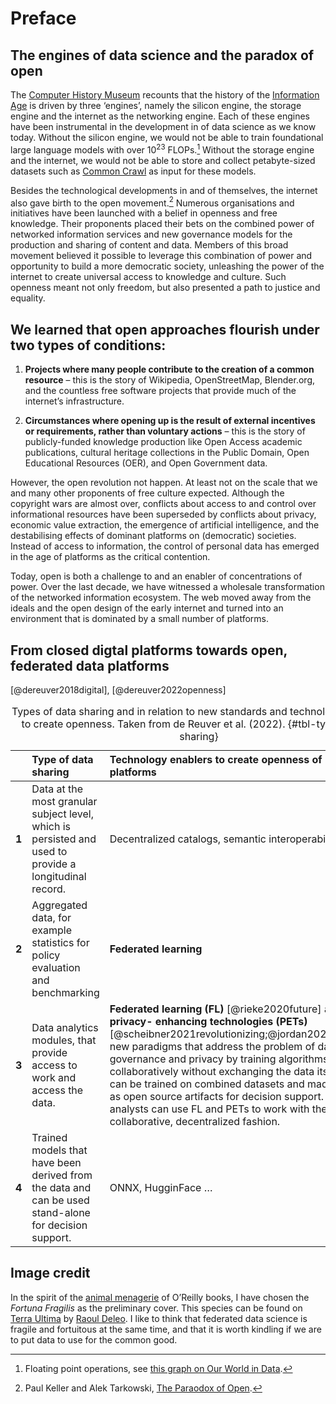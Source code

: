 # Preface {.unnumbered}

## The engines of data science and the paradox of open

The [Computer History Museum](https://computerhistory.org/timelines/) recounts that the history of the [Information Age](https://en.wikipedia.org/wiki/Information_Age) is driven by three 'engines', namely the silicon engine, the storage engine and the internet as the networking engine. Each of these engines have been instrumental in the development in of data science as we know today. Without the silicon engine, we would not be able to train foundational large language models with over 10^23^ FLOPs.[^1] Without the storage engine and the internet, we would not be able to store and collect petabyte-sized datasets such as [Common Crawl](https://commoncrawl.org/) as input for these models.

Besides the technological developments in and of themselves, the internet also gave birth to the open movement.[^2] Numerous organisations and initiatives have been launched with a belief in openness and free knowledge. Their proponents placed their bets on the combined power of networked information services and new governance models for the production and sharing of content and data. Members of this broad movement believed it possible to leverage this combination of power and opportunity to build a more democratic society, unleashing the power of the internet to create universal access to knowledge and culture. Such openness meant not only freedom, but also presented a path to justice and equality.

::: {.callout-note icon=false}

## We learned that open approaches flourish under two types of conditions:

1. __Projects where many people contribute to the creation of a common resource__ – this is the story of Wikipedia, OpenStreetMap, Blender.org, and the countless free software projects that provide much of the internet’s infrastructure.

2. __Circumstances where opening up is the result of external incentives or requirements, rather than voluntary actions__ – this is the story of publicly-funded knowledge production like Open Access academic publications, cultural heritage collections in the Public Domain, Open Educational Resources (OER), and Open Government data.

:::

However, the open revolution not happen. At least not on the scale that we and many other proponents of free culture expected. Although the copyright wars are almost over, conflicts about access to and control over informational resources have been superseded by conflicts about privacy, economic value extraction, the emergence of artificial intelligence, and the destabilising effects of dominant platforms on (democratic) societies. Instead of access to information, the control of personal data has emerged in the age of platforms as the critical contention.

Today, open is both a challenge to and an enabler of concentrations of power. Over the last decade, we have witnessed a wholesale transformation of the networked information ecosystem. The web moved away from the ideals and the open design of the early internet and turned into an environment that is dominated by a small number of platforms.

## From closed digtal platforms towards open, federated data platforms

[@dereuver2018digital], [@dereuver2022openness]

|   | __Type of data sharing__ | __Technology enablers to create openness of health data platforms__ |
|:-:|:-------|:-------------|
| __1__ | Data at the most granular subject level, which is persisted and used to provide a longitudinal record. | Decentralized catalogs, semantic interoperability |
| __2__ | Aggregated data, for example statistics for policy evaluation and benchmarking | __Federated learning__ |
| __3__ | Data analytics modules, that provide access to work and access the data. | __Federated learning (FL)__ [@rieke2020future] and __privacy- enhancing technologies (PETs)__ [@scheibner2021revolutionizing;@jordan2022selecting]: new paradigms that address the problem of data governance and privacy by training algorithms collaboratively without exchanging the data itself. Models can be trained on combined datasets and made available as open source artifacts for decision support. Data analysts can use FL and PETs to work with the data in a collaborative, decentralized fashion. |
| __4__ | Trained models that have been derived from the data and can be used stand-alone for decision support. | ONNX, HugginFace ... |

: Types of data sharing and in relation to new standards and technology enablers to create openness. Taken from de Reuver et al. (2022). {#tbl-types-data-sharing}


## Image credit

In the spirit of the [animal menagerie](https://www-oreilly-com.dianus.libr.tue.nl/animals.csp) of O'Reilly books, I have chosen the _Fortuna Fragilis_ as the preliminary cover. This species can be found on [Terra Ultima](https://terra-ultima.tumblr.com/) by [Raoul Deleo](https://raouldeleo.com/). I like to think that federated data science is fragile and fortuitous at the same time, and that it is worth kindling if we are to put data to use for the common good.

[^1]: Floating point operations, see [this graph on Our World in Data](https://ourworldindata.org/grapher/artificial-intelligence-training-computation).
[^2]: Paul Keller and Alek Tarkowski, [The Paraodox of Open](https://paradox.openfuture.eu/).
